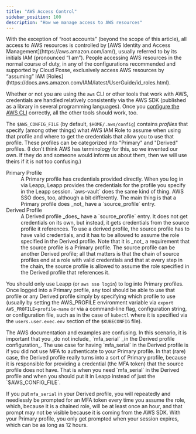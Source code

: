```yaml
---
title: "AWS Access Control"
sidebar_position: 100
description: "How we manage access to AWS resources"
---
```


<Intro>
  With the exception of “root accounts” (beyond the scope of this article), all access to AWS resources is controlled by [AWS Identity and Access Management](https://aws.amazon.com/iam/), usually referred to by its initials IAM (pronounced “I am”). People accessing AWS resources in the normal course of duty, in any of the configurations recommended and supported by Cloud Posse, exclusively access AWS resources by “assuming” IAM [Roles](https://docs.aws.amazon.com/IAM/latest/UserGuide/id_roles.html).
</Intro>

Whether or not you are using the `aws` CLI or other tools that work with AWS, credentials are handled relatively consistently via the AWS SDK (published as a library in several programming languages). Once you [configure the AWS CLI](https://docs.aws.amazon.com/cli/latest/userguide/cli-configure-files.html) correctly, all the other tools should work, too.

The `$AWS_CONFIG_FILE` (by default, `$HOME/.aws/config`) contains _profiles_ that specify (among other things) what AWS IAM Role to assume when using that profile and where to get the credentials that allow you to use that profile. These profiles can be categorized into "Primary" and "Derived" profiles. (I don't think AWS has terminology for this, so we invented our own. If they do and someone would inform us about them, then we will use theirs if it is not too confusing.)

<dl>
  <dt>Primary Profile</dt>
  <dd>
   A Primary profile has credentials provided directly. When you log in via Leapp, Leapp provides the credentials for the profile you specify in the Leapp session. `aws-vault` does the same kind of thing. AWS SSO does, too, although a bit differently. The main thing is that a Primary profile does _not_ have a `source_profile` entry.
  </dd>

  <dt>Derived Profile</dt>
  <dd>
    A Derived profile _does_ have a `source_profile` entry. It does not get credentials on its own, but instead, it gets credentials from the source profile it references. To use a derived profile, the source profile has to have valid credentials, and it has to be allowed to assume the role specified in the Derived profile. Note that it is _not_ a requirement that the source profile is a Primary profile. The source profile can be another Derived profile; all that matters is that the chain of source profiles end at a role with valid credentials and that at every step in the chain, the source profile is allowed to assume the role specified in the Derived profile that references it.
  </dd>
</dl>

You should only use Leapp (or `aws sso login`) to log into Primary profiles. Once logged into a Primary profile, any tool should be able to use that profile or any Derived profile simply by specifying which profile to use (usually by setting the AWS_PROFILE environment variable via `export AWS_PROFILE=profile-name` or via a command-line flag, configuration string, or configuration file, such as in the case of `kubectl` where it is specified via the `users.user.exec.env` section of the `$KUBECONFIG` file).

<Note title="Watch out!">
  The AWS documentation and examples are confusing. In this scenario, it is important that you _do not include_ `mfa_serial` _in the Derived profile configuration_. The use case for having `mfa_serial` in the Derived profile is if you did not use MFA to authenticate to your Primary profile. In that (rare) case, the Derived profile really turns into a sort of Primary profile, because it is responsible for providing a credential (the MFA token) that the source profile does not have. That is when you need `mfa_serial` in the Derived profile and when you should put it in Leapp instead of just the `$AWS_CONFIG_FILE`.
</Note>

If you put `mfa_serial` in your Derived profile, you will repeatedly and needlessly be prompted for an MFA token every time you assume the role, which, because it is a chained role, will be at least once an hour, and that prompt may not be visible because it is coming from the AWS SDK. With your Primary profile, you only get prompted when your session expires, which can be as long as 12 hours.


